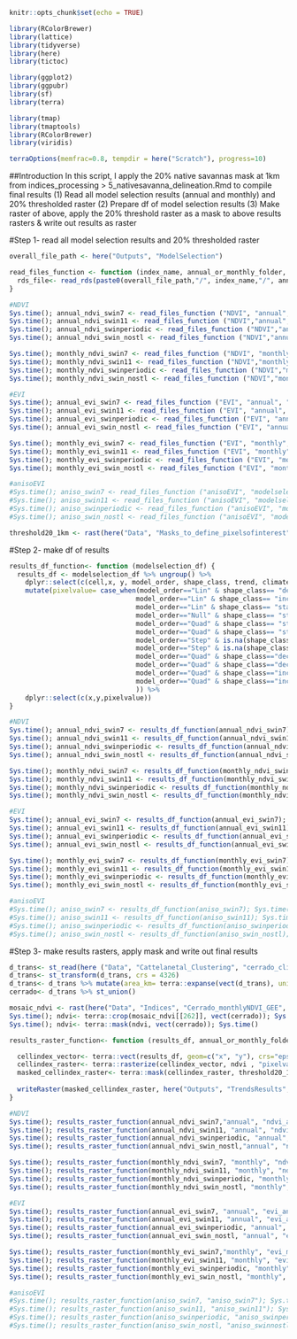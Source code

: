 ```r
knitr::opts_chunk$set(echo = TRUE)
```

```r
library(RColorBrewer)
library(lattice)
library(tidyverse)
library(here)
library(tictoc)

library(ggplot2)
library(ggpubr)
library(sf)
library(terra)

library(tmap)
library(tmaptools)
library(RColorBrewer)
library(viridis)

terraOptions(memfrac=0.8, tempdir = here("Scratch"), progress=10)
```
##Introduction
In this script, I apply the 20% native savannas mask at 1km from indices_processing > 5_nativesavanna_delineation.Rmd
to compile final results 
(1) Read all model selection results (annual and monthly) and 20% thresholded raster
(2) Prepare df of model selection results
(3) Make raster of above, apply the 20% threshold raster as a mask to above results rasters & write out results as raster

#Step 1- read all model selection results and 20% thresholded raster
```r
overall_file_path <- here("Outputs", "ModelSelection")

read_files_function <- function (index_name, annual_or_monthly_folder, file_name_with_rds){
  rds_file<- read_rds(paste0(overall_file_path,"/", index_name,"/", annual_or_monthly_folder, "/", file_name_with_rds))
}

#NDVI
Sys.time(); annual_ndvi_swin7 <- read_files_function ("NDVI", "annual", "modelselection_swindow_7.rds"); Sys.time()
Sys.time(); annual_ndvi_swin11 <- read_files_function ("NDVI","annual", "modelselection_swindow_11.rds"); Sys.time()
Sys.time(); annual_ndvi_swinperiodic <- read_files_function ("NDVI","annual", "modelselection_swindow_periodic.rds"); Sys.time()
Sys.time(); annual_ndvi_swin_nostl <- read_files_function ("NDVI","annual", "modelselection_value_int.rds"); Sys.time()

Sys.time(); monthly_ndvi_swin7 <- read_files_function ("NDVI", "monthly", "modelselection_swindow_7.rds"); Sys.time()
Sys.time(); monthly_ndvi_swin11 <- read_files_function ("NDVI","monthly", "modelselection_swindow_11.rds"); Sys.time()
Sys.time(); monthly_ndvi_swinperiodic <- read_files_function ("NDVI","monthly", "modelselection_swindow_periodic.rds"); Sys.time()
Sys.time(); monthly_ndvi_swin_nostl <- read_files_function ("NDVI","monthly", "modelselection_value_int.rds"); Sys.time()

#EVI
Sys.time(); annual_evi_swin7 <- read_files_function ("EVI", "annual", "modelselection_swindow_7.rds"); Sys.time()
Sys.time(); annual_evi_swin11 <- read_files_function ("EVI", "annual", "modelselection_swindow_11.rds"); Sys.time()
Sys.time(); annual_evi_swinperiodic <- read_files_function ("EVI", "annual", "modelselection_swindow_periodic.rds"); Sys.time()
Sys.time(); annual_evi_swin_nostl <- read_files_function ("EVI", "annual", "modelselection_value_int.rds"); Sys.time()

Sys.time(); monthly_evi_swin7 <- read_files_function ("EVI", "monthly", "modelselection_swindow_7.rds"); Sys.time()
Sys.time(); monthly_evi_swin11 <- read_files_function ("EVI", "monthly", "modelselection_swindow_11.rds"); Sys.time()
Sys.time(); monthly_evi_swinperiodic <- read_files_function ("EVI", "monthly", "modelselection_swindow_periodic.rds"); Sys.time()
Sys.time(); monthly_evi_swin_nostl <- read_files_function ("EVI", "monthly", "modelselection_value_int.rds"); Sys.time()

#anisoEVI
#Sys.time(); aniso_swin7 <- read_files_function ("anisoEVI", "modelselection_swindow_7.rds"); Sys.time()
#Sys.time(); aniso_swin11 <- read_files_function ("anisoEVI", "modelselection_swindow_11.rds"); Sys.time()
#Sys.time(); aniso_swinperiodic <- read_files_function ("anisoEVI", "modelselection_swindow_periodic.rds"); Sys.time()
#Sys.time(); aniso_swin_nostl <- read_files_function ("anisoEVI", "modelselection_value_int.rds"); Sys.time()

threshold20_1km <- rast(here("Data", "Masks_to_define_pixelsofinterest", "mapbiomas_anthropic_mask", "1km_thresholded_mapbiomas_mask_20.tif"))
```


#Step 2- make df of results
```r
results_df_function<- function (modelselection_df) {
  results_df <- modelselection_df %>% ungroup() %>% 
    dplyr::select(c(cell,x, y, model_order, shape_class, trend, climate_zone)) %>%
    mutate(pixelvalue= case_when(model_order=="Lin" & shape_class== "decrease_constant"& is.na(trend)~1,
                                model_order=="Lin" & shape_class== "increase_constant" & is.na(trend)~2,
                                model_order=="Lin" & shape_class== "stable_constant" & is.na(trend)~3,
                                model_order=="Null" & shape_class== "stable_constant" & is.na(trend)~3,
                                model_order=="Quad" & shape_class== "stable_concave" & is.na(trend)~3,
                                model_order=="Quad" & shape_class== "stable_convex" & is.na(trend)~3,
                                model_order=="Step" & is.na(shape_class) & trend == "decrease" ~4,
                                model_order=="Step" & is.na(shape_class) & trend == "increase" ~5, 
                                model_order=="Quad" & shape_class=="decrease_accelerated" & is.na (trend)~6,
                                model_order=="Quad" & shape_class=="decrease_decelerated" & is.na(trend)~7,
                                model_order=="Quad" & shape_class=="increase_accelerated" & is.na (trend)~8,
                                model_order=="Quad" & shape_class=="increase_decelerated" & is.na(trend)~9
                                )) %>% 
    dplyr::select(c(x,y,pixelvalue))
}

#NDVI
Sys.time(); annual_ndvi_swin7 <- results_df_function(annual_ndvi_swin7); Sys.time()
Sys.time(); annual_ndvi_swin11 <- results_df_function(annual_ndvi_swin11); Sys.time()
Sys.time(); annual_ndvi_swinperiodic <- results_df_function(annual_ndvi_swinperiodic); Sys.time()
Sys.time(); annual_ndvi_swin_nostl <- results_df_function(annual_ndvi_swin_nostl); Sys.time()

Sys.time(); monthly_ndvi_swin7 <- results_df_function(monthly_ndvi_swin7); Sys.time()
Sys.time(); monthly_ndvi_swin11 <- results_df_function(monthly_ndvi_swin11); Sys.time()
Sys.time(); monthly_ndvi_swinperiodic <- results_df_function(monthly_ndvi_swinperiodic); Sys.time()
Sys.time(); monthly_ndvi_swin_nostl <- results_df_function(monthly_ndvi_swin_nostl); Sys.time()

#EVI
Sys.time(); annual_evi_swin7 <- results_df_function(annual_evi_swin7); Sys.time()
Sys.time(); annual_evi_swin11 <- results_df_function(annual_evi_swin11); Sys.time()
Sys.time(); annual_evi_swinperiodic <- results_df_function(annual_evi_swinperiodic); Sys.time()
Sys.time(); annual_evi_swin_nostl <- results_df_function(annual_evi_swin_nostl); Sys.time()

Sys.time(); monthly_evi_swin7 <- results_df_function(monthly_evi_swin7); Sys.time()
Sys.time(); monthly_evi_swin11 <- results_df_function(monthly_evi_swin11); Sys.time()
Sys.time(); monthly_evi_swinperiodic <- results_df_function(monthly_evi_swinperiodic); Sys.time()
Sys.time(); monthly_evi_swin_nostl <- results_df_function(monthly_evi_swin_nostl); Sys.time()

#anisoEVI
#Sys.time(); aniso_swin7 <- results_df_function(aniso_swin7); Sys.time()
#Sys.time(); aniso_swin11 <- results_df_function(aniso_swin11); Sys.time()
#Sys.time(); aniso_swinperiodic <- results_df_function(aniso_swinperiodic); Sys.time()
#Sys.time(); aniso_swin_nostl <- results_df_function(aniso_swin_nostl); Sys.time()
```


#Step 3- make results rasters, apply mask and write out final results 
```r
d_trans<- st_read(here ("Data", "Cattelanetal_Clustering", "cerrado_climate_zones.shp"))
d_trans<- st_transform(d_trans, crs = 4326)
d_trans<- d_trans %>% mutate(area_km= terra::expanse(vect(d_trans), unit="km"))
cerrado<- d_trans %>% st_union()

mosaic_ndvi <- rast(here("Data", "Indices", "Cerrado_monthlyNDVI_GEE", "buffer_ndvi_proj.tif"))
Sys.time(); ndvi<- terra::crop(mosaic_ndvi[[262]], vect(cerrado)); Sys.time() #selecting random layer
Sys.time(); ndvi<- terra::mask(ndvi, vect(cerrado)); Sys.time()

results_raster_function<- function (results_df, annual_or_monthly_folder, outfile_name) {

  cellindex_vector<- terra::vect(results_df, geom=c("x", "y"), crs="epsg:4326")
  cellindex_raster<- terra::rasterize(cellindex_vector, ndvi , "pixelvalue", fun="max")
  masked_cellindex_raster<- terra::mask(cellindex_raster, threshold20_1km)
  
  writeRaster(masked_cellindex_raster, here("Outputs", "TrendsResults", "results_rasters", annual_or_monthly_folder, paste0(outfile_name, ".tif")))
}

#NDVI
Sys.time(); results_raster_function(annual_ndvi_swin7,"annual", "ndvi_annual_swin7"); Sys.time()
Sys.time(); results_raster_function(annual_ndvi_swin11, "annual", "ndvi_annual_swin11"); Sys.time()
Sys.time(); results_raster_function(annual_ndvi_swinperiodic, "annual", "ndvi_annual_swinperiodic"); Sys.time()
Sys.time(); results_raster_function(annual_ndvi_swin_nostl,"annual", "ndvi_annual_swinnostl"); Sys.time()

Sys.time(); results_raster_function(monthly_ndvi_swin7, "monthly", "ndvi_monthly_swin7"); Sys.time()
Sys.time(); results_raster_function(monthly_ndvi_swin11, "monthly", "ndvi_monthly_swin11"); Sys.time()
Sys.time(); results_raster_function(monthly_ndvi_swinperiodic, "monthly", "ndvi_monthly_swinperiodic"); Sys.time()
Sys.time(); results_raster_function(monthly_ndvi_swin_nostl, "monthly", "ndvi_monthly_swinnostl"); Sys.time()

#EVI
Sys.time(); results_raster_function(annual_evi_swin7, "annual", "evi_annual_swin7"); Sys.time()
Sys.time(); results_raster_function(annual_evi_swin11, "annual", "evi_annual_swin11"); Sys.time()
Sys.time(); results_raster_function(annual_evi_swinperiodic, "annual", "evi_annual_swinperiodic"); Sys.time()
Sys.time(); results_raster_function(annual_evi_swin_nostl, "annual", "evi_annual_swinnostl"); Sys.time()

Sys.time(); results_raster_function(monthly_evi_swin7,"monthly", "evi_monthly_swin7"); Sys.time()
Sys.time(); results_raster_function(monthly_evi_swin11, "monthly", "evi_monthly_swin11"); Sys.time()
Sys.time(); results_raster_function(monthly_evi_swinperiodic, "monthly", "evi_monthly_swinperiodic"); Sys.time()
Sys.time(); results_raster_function(monthly_evi_swin_nostl, "monthly", "evi_monthly_swinnostl"); Sys.time()

#anisoEVI
#Sys.time(); results_raster_function(aniso_swin7, "aniso_swin7"); Sys.time()
#Sys.time(); results_raster_function(aniso_swin11, "aniso_swin11"); Sys.time()
#Sys.time(); results_raster_function(aniso_swinperiodic, "aniso_swinperiodic"); Sys.time()
#Sys.time(); results_raster_function(aniso_swin_nostl, "aniso_swinnostl"); Sys.time()

```

